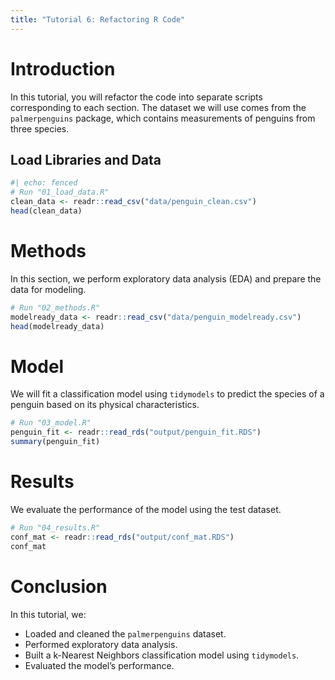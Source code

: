 ```yaml
---
title: "Tutorial 6: Refactoring R Code"
---
```


# Introduction

In this tutorial, you will refactor the code into separate scripts corresponding to each section. The dataset we will use comes from the `palmerpenguins` package, which contains measurements of penguins from three species.

## Load Libraries and Data

```r
#| echo: fenced
# Run "01_load_data.R"
clean_data <- readr::read_csv("data/penguin_clean.csv")
head(clean_data)
```

# Methods

In this section, we perform exploratory data analysis (EDA) and prepare the data for modeling.

```r
# Run "02_methods.R"
modelready_data <- readr::read_csv("data/penguin_modelready.csv")
head(modelready_data)
```

# Model

We will fit a classification model using `tidymodels` to predict the species of a penguin based on its physical characteristics.

```r
# Run "03_model.R"
penguin_fit <- readr::read_rds("output/penguin_fit.RDS")
summary(penguin_fit)
```

# Results

We evaluate the performance of the model using the test dataset.

```r
# Run "04_results.R"
conf_mat <- readr::read_rds("output/conf_mat.RDS") 
conf_mat
```

# Conclusion

In this tutorial, we:

-   Loaded and cleaned the `palmerpenguins` dataset.
-   Performed exploratory data analysis.
-   Built a k-Nearest Neighbors classification model using `tidymodels`.
-   Evaluated the model's performance.
